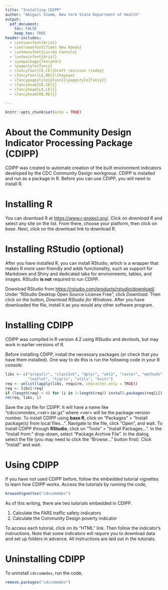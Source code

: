```yaml
---
title: "Installing CDIPP"
author: "Abigail Stamm, New York State Department of Health"
output: 
  pdf_document:
    toc: FALSE
    keep_tex: TRUE
header-includes:
  - \setsansfont{Arial}
  - \setromanfont{Times New Roman}
  - \setmonofont{Lucida Console}
  - \setmainfont{Arial}
  - \usepackage{fancyhdr}
  - \pagestyle{fancy}
  - \fancyfoot[CO,CE]{Draft revision \today}
  - \fancyfoot[LE,RO]{\thepage}
  - \fancypagestyle{plain}{\pagestyle{fancy}}
  - \fancyhead[CO,CE]{}
  - \fancyhead[LO,LE]{}
  - \fancyhead[RO,RE]{}

---
```


```r
knitr::opts_chunk$set(echo = TRUE)
```

# About the Community Design Indicator Processing Package (CDIPP)

CDIPP was created to automate creation of the built environment indicators developed by the CDC Community Design workgroup. CDIPP is installed and run as a package in R. Before you can use CDIPP, you will need to install R.

# Installing R

You can download R at [https://www.r-project.org/](https://www.r-project.org/). Click on *download R* and select any site on the list. From there, choose your platform, then click on *base*. Next, click on the download link to download R. 

# Installing RStudio (optional)

After you have installed R, you can install RStudio, which is a wrapper that makes R more user-friendly and adds functionality, such as support for Markdown and Shiny and dedicated tabs for environments, tables, and images. RStudio **is not** required to run CDIPP.

Download RStudio from [https://rstudio.com/products/rstudio/download/](https://rstudio.com/products/rstudio/download/). Under "RStudio Desktop Open Source License Free", click *Download*. Then click on the button, *Download RStudio for Windows*. After you have downloaded the file, install it as you would any other software program.

# Installing CDIPP

CDIPP was compiled in R version 4.2 using RStudio and devtools, but may work in earlier versions of R. 

Before installing CDIPP, install the necessary packages (or check that you have them installed). One way to do this is run the following code in your R console:

```r
libs <- c("arcpullr", "classInt", "dplyr", "xml2", "raster", "methods", "sf", 
          "leaflet", "tigris", "utils", "knitr")
req <- unlist(lapply(libs, require, character.only = TRUE))
req <- libs[!req]
if (length(req) > 0) for (i in 1:length(req)) install.packages(req[i])
rm(req, libs, i)
```
 

Save the zip file for CDIPP. It will have a name like "cdccommdes_\<ver>.tar.gz" where \<ver> will be the package version number. To install CDIPP using **base R**, click on "Packages" > "Install package(s) from local files...". Navigate to the file, click "Open", and wait. To install CDIPP through **RStudio**, click on "Tools" > "Install Packages...". In the "Install from:" drop-down, select "Package Archive File". In the dialog, select the file (you may need to click the "Browse..." button first). Click "Install" and wait.

\pagebreak

# Using CDIPP

If you have not used CDIPP before, follow the embedded tutorial vignettes to learn how CDIPP works. Access the tutorials by running the code,

```r
browseVignettes("cdccommdes")

```

As of this writing, there are two tutorials embedded in CDIPP.

1. Calculate the FARS traffic safety indicators
2. Calculate the Community Design poverty indicator

To access each tutorial, click on its "HTML" link. Then follow the indicator's instructions. Note that some indicators will require you to download data and set up folders in advance. All instructions are laid out in the tutorials.


# Uninstalling CDIPP


To uninstall `cdccommdes`, run the code, 
```r
remove.packages("cdccommdes")

```







